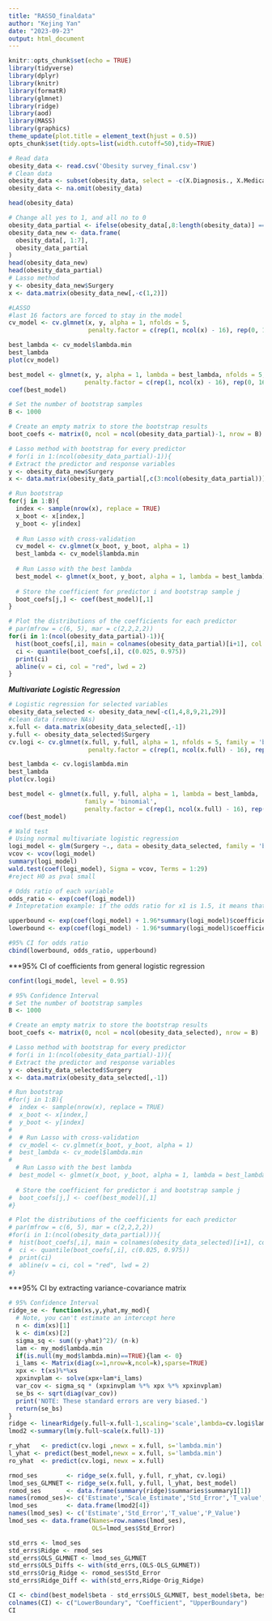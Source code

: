 ---
title: "RASSO_finaldata"
author: "Kejing Yan"
date: "2023-09-23"
output: html_document
---

```{r setup, include=FALSE}
knitr::opts_chunk$set(echo = TRUE)
library(tidyverse)
library(dplyr)
library(knitr)
library(formatR)
library(glmnet)
library(ridge)
library(aod)
library(MASS)
library(graphics)
theme_update(plot.title = element_text(hjust = 0.5))
opts_chunk$set(tidy.opts=list(width.cutoff=50),tidy=TRUE)
```

```{r}
# Read data
obesity_data <- read.csv('Obesity survey_final.csv')
# Clean data
obesity_data <- subset(obesity_data, select = -c(X.Diagnosis., X.Medication., X, X.Experience., X.1, X.WT.loss.Program., X.Age., X.Income., X.Location.))
obesity_data <- na.omit(obesity_data)

head(obesity_data)
```


```{r}
# Change all yes to 1, and all no to 0
obesity_data_partial <- ifelse(obesity_data[,8:length(obesity_data)] == 1, 1, 0)
obesity_data_new <- data.frame(
  obesity_data[, 1:7],
  obesity_data_partial
)
head(obesity_data_new)
head(obesity_data_partial)
# Lasso method
y <- obesity_data_new$Surgery
x <- data.matrix(obesity_data_new[,-c(1,2)])
```

```{r}
#LASSO
#last 16 factors are forced to stay in the model
cv_model <- cv.glmnet(x, y, alpha = 1, nfolds = 5,
                      penalty.factor = c(rep(1, ncol(x) - 16), rep(0, 16)))

best_lambda <- cv_model$lambda.min
best_lambda
plot(cv_model)

best_model <- glmnet(x, y, alpha = 1, lambda = best_lambda, nfolds = 5,
                     penalty.factor = c(rep(1, ncol(x) - 16), rep(0, 16)))
coef(best_model)
```

```{r}
# Set the number of bootstrap samples
B <- 1000

# Create an empty matrix to store the bootstrap results
boot_coefs <- matrix(0, ncol = ncol(obesity_data_partial)-1, nrow = B)

# Lasso method with bootstrap for every predictor
# for(i in 1:(ncol(obesity_data_partial)-1)){
# Extract the predictor and response variables
y <- obesity_data_new$Surgery
x <- data.matrix(obesity_data_partial[,c(3:ncol(obesity_data_partial))])

# Run bootstrap
for(j in 1:B){
  index <- sample(nrow(x), replace = TRUE)
  x_boot <- x[index,]
  y_boot <- y[index]
  
  # Run Lasso with cross-validation
  cv_model <- cv.glmnet(x_boot, y_boot, alpha = 1)
  best_lambda <- cv_model$lambda.min
  
  # Run Lasso with the best lambda
  best_model <- glmnet(x_boot, y_boot, alpha = 1, lambda = best_lambda)
  
  # Store the coefficient for predictor i and bootstrap sample j
  boot_coefs[j,] <- coef(best_model)[,1]
}
```

```{r}
# Plot the distributions of the coefficients for each predictor
# par(mfrow = c(6, 5), mar = c(2,2,2,2))
for(i in 1:(ncol(obesity_data_partial)-1)){
  hist(boot_coefs[,i], main = colnames(obesity_data_partial)[i+1], col = 'light blue')
  ci <- quantile(boot_coefs[,i], c(0.025, 0.975))
  print(ci)
  abline(v = ci, col = "red", lwd = 2)
}
```

***Multivariate Logistic Regression***
```{r}
# Logistic regression for selected variables
obesity_data_selected <- obesity_data_new[-c(1,4,8,9,21,29)]
#clean data (remove NAs)
x.full <- data.matrix(obesity_data_selected[,-1])
y.full <- obesity_data_selected$Surgery
cv.logi <- cv.glmnet(x.full, y.full, alpha = 1, nfolds = 5, family = 'binomial',
                      penalty.factor = c(rep(1, ncol(x.full) - 16), rep(0, 16)))
```

```{r}
best_lambda <- cv.logi$lambda.min
best_lambda
plot(cv.logi)

best_model <- glmnet(x.full, y.full, alpha = 1, lambda = best_lambda, 
                     family = 'binomial', 
                     penalty.factor = c(rep(1, ncol(x.full) - 16), rep(0, 16)))
coef(best_model)
```

```{r}
# Wald test
# Using normal multivariate logistic regression
logi_model <- glm(Surgery ~., data = obesity_data_selected, family = 'binomial')
vcov <- vcov(logi_model)
summary(logi_model)
wald.test(coef(logi_model), Sigma = vcov, Terms = 1:29)
#reject H0 as pval small
```

```{r}
# Odds ratio of each variable
odds_ratio <- exp(coef(logi_model))
# Intepretation example: if the odds ratio for x1 is 1.5, it means that for a unit increase in x1, the odds of the positive outcome increase by a factor of 1.5, or 50%. Conversely, if the odds ratio for x1 is 0.5, it means that for a unit increase in x1, the odds of the positive outcome decrease by a factor of 0.5, or 50%.

upperbound <- exp(coef(logi_model) + 1.96*summary(logi_model)$coefficients[, 2])
lowerbound <- exp(coef(logi_model) - 1.96*summary(logi_model)$coefficients[, 2])

#95% CI for odds ratio
cbind(lowerbound, odds_ratio, upperbound)
```

***95% CI of coefficients from general logistic regression
```{r}
confint(logi_model, level = 0.95)
```



```{r}
# 95% Confidence Interval
# Set the number of bootstrap samples
B <- 1000

# Create an empty matrix to store the bootstrap results
boot_coefs <- matrix(0, ncol = ncol(obesity_data_selected), nrow = B)

# Lasso method with bootstrap for every predictor
# for(i in 1:(ncol(obesity_data_partial)-1)){
# Extract the predictor and response variables
y <- obesity_data_selected$Surgery
x <- data.matrix(obesity_data_selected[,-1])

# Run bootstrap
#for(j in 1:B){
#  index <- sample(nrow(x), replace = TRUE)
#  x_boot <- x[index,]
#  y_boot <- y[index]
# 
#  # Run Lasso with cross-validation
#  cv_model <- cv.glmnet(x_boot, y_boot, alpha = 1)
#  best_lambda <- cv_model$lambda.min
#  
  # Run Lasso with the best lambda
#  best_model <- glmnet(x_boot, y_boot, alpha = 1, lambda = best_lambda)
  
  # Store the coefficient for predictor i and bootstrap sample j
#  boot_coefs[j,] <- coef(best_model)[,1]
#}
```

```{r}
# Plot the distributions of the coefficients for each predictor
# par(mfrow = c(6, 5), mar = c(2,2,2,2))
#for(i in 1:(ncol(obesity_data_partial))){
#  hist(boot_coefs[,i], main = colnames(obesity_data_selected)[i+1], col = 'light blue')
#  ci <- quantile(boot_coefs[,i], c(0.025, 0.975))
#  print(ci)
#  abline(v = ci, col = "red", lwd = 2)
#}
```

***95% CI by extracting variance-covariance matrix
```{r}
# 95% Confidence Interval
ridge_se <- function(xs,y,yhat,my_mod){
  # Note, you can't estimate an intercept here
  n <- dim(xs)[1]
  k <- dim(xs)[2]
  sigma_sq <- sum((y-yhat)^2)/ (n-k)
  lam <- my_mod$lambda.min
  if(is.null(my_mod$lambda.min)==TRUE){lam <- 0}
  i_lams <- Matrix(diag(x=1,nrow=k,ncol=k),sparse=TRUE)
  xpx <- t(xs)%*%xs
  xpxinvplam <- solve(xpx+lam*i_lams)
  var_cov <- sigma_sq * (xpxinvplam %*% xpx %*% xpxinvplam)
  se_bs <- sqrt(diag(var_cov))
  print('NOTE: These standard errors are very biased.')
  return(se_bs)
}
ridge <- linearRidge(y.full~x.full-1,scaling='scale',lambda=cv.logi$lambda.min)
lmod2 <-summary(lm(y.full~scale(x.full)-1))

r_yhat   <- predict(cv.logi ,newx = x.full, s='lambda.min')
l_yhat <- predict(best_model,newx = x.full, s='lambda.min')
ro_yhat  <- predict(cv.logi, newx = x.full)

rmod_ses        <- ridge_se(x.full, y.full, r_yhat, cv.logi)
lmod_ses_GLMNET <- ridge_se(x.full, y.full, l_yhat, best_model)
romod_ses       <- data.frame(summary(ridge)$summaries$summary1[1])
names(romod_ses)<- c('Estimate','Scale_Estimate','Std_Error','T_value','P_Value')
lmod_ses        <- data.frame(lmod2[4])
names(lmod_ses) <- c('Estimate','Std_Error','T_value','P_Value')
lmod_ses <- data.frame(Names=row.names(lmod_ses),
                       OLS=lmod_ses$Std_Error)

std_errs <- lmod_ses
std_errs$Ridge <- rmod_ses
std_errs$OLS_GLMNET <- lmod_ses_GLMNET
std_errs$OLS_Diffs <- with(std_errs,(OLS-OLS_GLMNET))
std_errs$Orig_Ridge <- romod_ses$Std_Error
std_errs$Ridge_Diff <- with(std_errs,Ridge-Orig_Ridge)

CI <- cbind(best_model$beta - std_errs$OLS_GLMNET, best_model$beta, best_model$beta + std_errs$OLS_GLMNET)
colnames(CI) <- c("LowerBoundary", "Coefficient", "UpperBoundary")
CI
```

